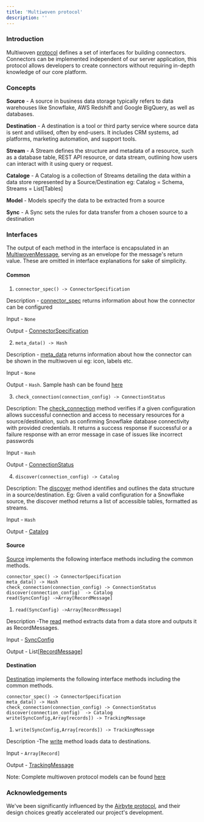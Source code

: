 ```yaml
---
title: 'Multiwoven protocol'
description: ''
---
```


       
### Introduction 

Multiwoven [protocol](https://github.com/Multiwoven/multiwoven-integrations/blob/main/lib/multiwoven/integrations/protocol/protocol.rb#L4) defines a set of interfaces for building connectors. Connectors can be implemented independent of our server application, this protocol allows developers to create connectors without requiring in-depth knowledge of our core platform.


### Concepts

**Source** - A source in business data storage typically refers to data warehouses like Snowflake, AWS Redshift and Google BigQuery, as well as databases. 

**Destination** - A destination is a tool or third party service where source data is sent and utilised, often by end-users. It includes CRM systems, ad platforms, marketing automation, and support tools.

**Stream** - A Stream defines the structure and metadata of a resource, such as a database table, REST API resource, or data stream, outlining how users can interact with it using query or request. 

**Cataloge** - A Catalog is a collection of Streams detailing the data within a data store represented by a Source/Destination eg: Catalog = Schema, Streams = List[Tables]

**Model** - Models specify the data to be extracted from a source

**Sync** - A Sync sets the rules for data transfer from a chosen source to a destination


### Interfaces

The output of each method in the interface is encapsulated in an [MultiwovenMessage](https://github.com/Multiwoven/multiwoven-integrations/blob/main/lib/multiwoven/integrations/protocol/protocol.rb#L170), serving as an envelope for the message's return value. These are omitted in interface explanations for sake of simplicity. 


#### Common

1.  ```connector_spec() -> ConnectorSpecification```

Description - [connector_spec](https://github.com/Multiwoven/multiwoven-integrations/blob/main/lib/multiwoven/integrations/core/base_connector.rb#L10) returns information about how the connector can be configured

Input - ```None``` 

Output - [ConnectorSpecification](https://github.com/Multiwoven/multiwoven-integrations/blob/main/lib/multiwoven/integrations/protocol/protocol.rb#L49)

2. ```meta_data() -> Hash```

Description - [meta_data](https://github.com/Multiwoven/multiwoven-integrations/blob/main/lib/multiwoven/integrations/core/base_connector.rb#L17) returns information about how the connector can be shown in the multiwoven ui eg: icon, labels etc.

Input - ```None``` 

Output - ```Hash```. Sample hash can be found [here](https://github.com/Multiwoven/multiwoven-integrations/blob/main/lib/multiwoven/integrations/source/bigquery/config/meta.json)

3. ```check_connection(connection_config) -> ConnectionStatus```

Description: The [check_connection](https://github.com/Multiwoven/multiwoven-integrations/blob/main/lib/multiwoven/integrations/core/base_connector.rb#L21) method verifies if a given configuration allows successful connection and access to necessary resources for a source/destination, such as confirming Snowflake database connectivity with provided credentials. It returns a success response if successful or a failure response with an error message in case of issues like incorrect passwords

Input - ```Hash```

Output - [ConnectionStatus](https://github.com/Multiwoven/multiwoven-integrations/blob/main/lib/multiwoven/integrations/protocol/protocol.rb#L37)

4. ```discover(connection_config) -> Catalog```

Description: The [discover](https://github.com/Multiwoven/multiwoven-integrations/blob/main/lib/multiwoven/integrations/core/base_connector.rb#L26) method identifies and outlines the data structure in a source/destination. Eg: Given a valid configuration for a Snowflake source, the discover method returns a list of accessible tables, formatted as streams.

Input - ```Hash``` 

Output -  [Catalog](https://github.com/Multiwoven/multiwoven-integrations/blob/main/lib/multiwoven/integrations/protocol/protocol.rb#L121)


#### Source 

[Source](https://github.com/Multiwoven/multiwoven-integrations/blob/main/lib/multiwoven/integrations/core/source_connector.rb) implements the following interface methods including the common methods. 


```
connector_spec() -> ConnectorSpecification
meta_data() -> Hash
check_connection(connection_config) -> ConnectionStatus
discover(connection_config)  -> Catalog
read(SyncConfig) ->Array[RecordMessage]
```


1. ```read(SyncConfig) ->Array[RecordMessage]```

Description -The [read](https://github.com/Multiwoven/multiwoven-integrations/blob/main/lib/multiwoven/integrations/core/source_connector.rb#L6) method extracts data from a data store and outputs it as RecordMessages.

Input - [SyncConfig](https://github.com/Multiwoven/multiwoven-integrations/blob/main/lib/multiwoven/integrations/protocol/protocol.rb#L132)

Output - List[[RecordMessage](https://github.com/Multiwoven/multiwoven-integrations/blob/main/lib/multiwoven/integrations/protocol/protocol.rb#L93)]


#### Destination 

[Destination](https://github.com/Multiwoven/multiwoven-integrations/blob/main/lib/multiwoven/integrations/core/destination_connector.rb) implements the following interface methods including the common methods. 


```
connector_spec() -> ConnectorSpecification
meta_data() -> Hash
check_connection(connection_config) -> ConnectionStatus
discover(connection_config)  -> Catalog
write(SyncConfig,Array[records]) -> TrackingMessage
```


1. ```write(SyncConfig,Array[records]) -> TrackingMessage```

Description -The [write](https://github.com/Multiwoven/multiwoven-integrations/blob/main/lib/multiwoven/integrations/core/destination_connector.rb#L6C11-L6C40) method loads data to destinations. 

Input - ```Array[Record]``` 

Output - [TrackingMessage](https://github.com/Multiwoven/multiwoven-integrations/blob/main/lib/multiwoven/integrations/protocol/protocol.rb#L157)

Note: Complete multiwoven protocol models can be found [here](https://github.com/Multiwoven/multiwoven-integrations/blob/main/lib/multiwoven/integrations/protocol/protocol.rb)


### Acknowledgements 

We've been significantly influenced by the [Airbyte protocol](https://github.com/airbytehq/airbyte-protocol), and their design choices greatly accelerated our project's development.
